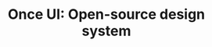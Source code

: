 ---
title: "Once UI: Open-source design system"
publishedAt: "2024-04-08"
images:
  - "/images/projects/project-01/buileraweb.jpg"
  - "/images/projects/project-01/builderaweb2.jpg"
---